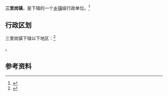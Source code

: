 {{中国乡级行政区|42/13/21/116/000}}

'''三里岗镇'''，是{{PRC admin/fullname|42/13/21/116/000|3}}下辖的一个[[乡镇|乡镇]]级行政单位。<ref>{{PRC admin/ref sgc|{{PRC admin/parent|42/13/21/116/000}}}}</ref>

== 行政区划 ==

三里岗镇下辖以下地区：<ref>{{PRC admin/ref sgc|42/13/21/116/000}}</ref>

{{PRC admin/children|42/13/21/116/000}}。

== 参考资料 ==

{{reflist}}

{{行政区划小作品}}
{{PRC admin/navcat|42/13/21/116/000}}